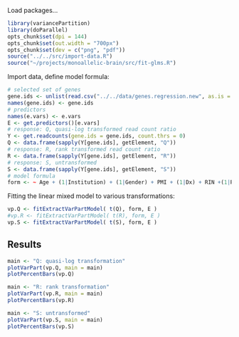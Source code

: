 Load packages...

```r
library(variancePartition)
library(doParallel)
opts_chunk$set(dpi = 144)
opts_chunk$set(out.width = "700px")
opts_chunk$set(dev = c("png", "pdf"))
source("../../src/import-data.R")
source("~/projects/monoallelic-brain/src/fit-glms.R")
```

Import data, define model formula:

```r
# selected set of genes
gene.ids <- unlist(read.csv("../../data/genes.regression.new", as.is = TRUE))
names(gene.ids) <- gene.ids
# predictors
names(e.vars) <- e.vars
E <- get.predictors()[e.vars]
# response: Q, quasi-log transformed read count ratio
Y <- get.readcounts(gene.ids = gene.ids, count.thrs = 0)
Q <- data.frame(sapply(Y[gene.ids], getElement, "Q"))
# response: R, rank transformed read count ratio
R <- data.frame(sapply(Y[gene.ids], getElement, "R"))
# response: S, untransformed
S <- data.frame(sapply(Y[gene.ids], getElement, "S"))
# model formula
form <- ~ Age + (1|Institution) + (1|Gender) + PMI + (1|Dx) + RIN +(1|RNA_batch) + Ancestry.1 + Ancestry.2 + Ancestry.3 + Ancestry.4 + Ancestry.5
```

Fitting the linear mixed model to various transformations:

```r
vp.Q <- fitExtractVarPartModel( t(Q), form, E )
#vp.R <- fitExtractVarPartModel( t(R), form, E )
vp.S <- fitExtractVarPartModel( t(S), form, E )
```

## Results

```r
main <- "Q: quasi-log transformation"
plotVarPart(vp.Q, main = main)
plotPercentBars(vp.Q)
```

```r
main <- "R: rank transformation"
plotVarPart(vp.R, main = main)
plotPercentBars(vp.R)
```

```r
main <- "S: untransformed"
plotVarPart(vp.S, main = main)
plotPercentBars(vp.S)
```
